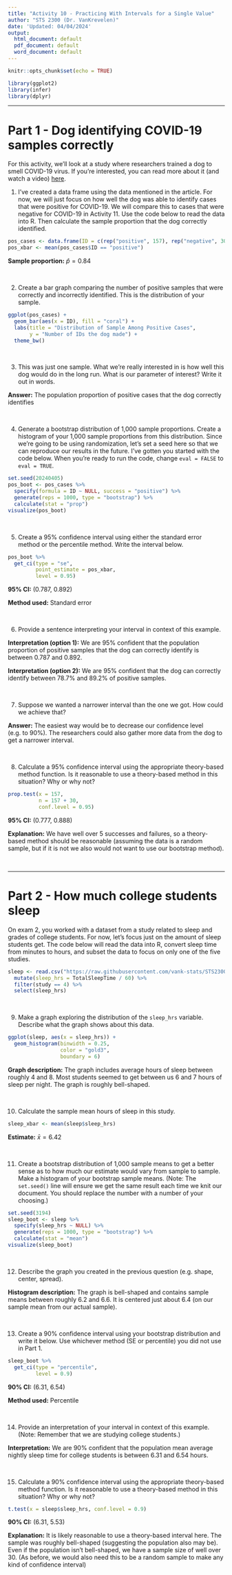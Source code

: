```yaml
---
title: "Activity 10 - Practicing With Intervals for a Single Value"
author: "STS 2300 (Dr. VanKrevelen)"
date: 'Updated: 04/04/2024'
output:
  html_document: default
  pdf_document: default
  word_document: default
---
```


```r
knitr::opts_chunk$set(echo = TRUE)
```

```r
library(ggplot2)
library(infer)
library(dplyr)
```

---


# Part 1 - Dog identifying COVID-19 samples correctly

For this activity, we'll look at a study where researchers trained a dog to smell COVID-19 virus. If you're interested, you can read more about it (and watch a video) [here](https://nerdist.com/article/dogs-sniff-out-covid/).

1. I've created a data frame using the data mentioned in the article. For now, we will just focus on how well the dog was able to identify cases that were positive for COVID-19. We will compare this to cases that were negative for COVID-19 in Activity 11. Use the code below to read the data into R. Then calculate the sample proportion that the dog correctly identified.

```r
pos_cases <- data.frame(ID = c(rep("positive", 157), rep("negative", 30)))
pos_xbar <- mean(pos_cases$ID == "positive")
```

**Sample proportion:** $\hat{p} = 0.84$

<br>


2. Create a bar graph comparing the number of positive samples that were correctly and incorrectly identified. This is the distribution of your sample.

```r
ggplot(pos_cases) +
  geom_bar(aes(x = ID), fill = "coral") +
  labs(title = "Distribution of Sample Among Positive Cases",
       y = "Number of IDs the dog made") +
  theme_bw()
```

<br>


3. This was just one sample. What we're really interested in is how well this dog would do in the long run. What is our parameter of interest? Write it out in words.

**Answer:** The population proportion of positive cases that the dog correctly identifies

<br>


4. Generate a bootstrap distribution of 1,000 sample proportions. Create a histogram of your 1,000 sample proportions from this distribution. Since we're going to be using randomization, let's set a seed here so that we can reproduce our results in the future. I've gotten you started with the code below. When you're ready to run the code, change `eval = FALSE` to `eval = TRUE`.

```r
set.seed(20240405)
pos_boot <- pos_cases %>%
  specify(formula = ID ~ NULL, success = "positive") %>%
  generate(reps = 1000, type = "bootstrap") %>%
  calculate(stat = "prop")
visualize(pos_boot)
```


<br>


5. Create a 95% confidence interval using either the standard error method or the percentile method. Write the interval below.

```r
pos_boot %>%
  get_ci(type = "se",
         point_estimate = pos_xbar,
         level = 0.95)
```

**95% CI:** (0.787, 0.892)

**Method used:** Standard error

<br>


6. Provide a sentence interpreting your interval in context of this example.

**Interpretation (option 1):** We are 95% confident that the population proportion of positive samples that the dog can correctly identify is between 0.787 and 0.892.

**Interpretation (option 2):** We are 95% confident that the dog can correctly identify between 78.7% and 89.2% of positive samples.

<br>


7. Suppose we wanted a narrower interval than the one we got. How could we achieve that?

**Answer:** The easiest way would be to decrease our confidence level (e.g. to 90%). The researchers could also gather more data from the dog to get a narrower interval.

<br>


8. Calculate a 95% confidence interval using the appropriate theory-based method function. Is it reasonable to use a theory-based method in this situation? Why or why not?

```r
prop.test(x = 157,
          n = 157 + 30,
          conf.level = 0.95)
```

**95% CI:** (0.777, 0.888)

**Explanation:** We have well over 5 successes and failures, so a theory-based method should be reasonable (assuming the data is a random sample, but if it is not we also would not want to use our bootstrap method).

<br>


---

# Part 2 - How much college students sleep

On exam 2, you worked with a dataset from a study related to sleep and grades of college students. For now, let's focus just on the amount of sleep students get. The code below will read the data into R, convert sleep time from minutes to hours, and subset the data to focus on only one of the five studies.

```r
sleep <- read.csv("https://raw.githubusercontent.com/vank-stats/STS2300-Spring2024/main/data/sleep_gpa_studies.csv") %>%
  mutate(sleep_hrs = TotalSleepTime / 60) %>%
  filter(study == 4) %>%
  select(sleep_hrs)
```

<br>


9. Make a graph exploring the distribution of the `sleep_hrs` variable. Describe what the graph shows about this data.

```r
ggplot(sleep, aes(x = sleep_hrs)) +
  geom_histogram(binwidth = 0.25,
                 color = "gold3",
                 boundary = 6)
```

**Graph description:** The graph includes average hours of sleep between roughly 4 and 8. Most students seemed to get between us 6 and 7 hours of sleep per night. The graph is roughly bell-shaped.

<br>


10. Calculate the sample mean hours of sleep in this study.

```r
sleep_xbar <- mean(sleep$sleep_hrs)
```

**Estimate:** $\bar{x} = 6.42$

<br>


11. Create a bootstrap distribution of 1,000 sample means to get a better sense as to how much our estimate would vary from sample to sample. Make a histogram of your bootstrap sample means. (Note: The `set.seed()` line will ensure we get the same result each time we knit our document. You should replace the number with a number of your choosing.)

```r
set.seed(3194)
sleep_boot <- sleep %>%
  specify(sleep_hrs ~ NULL) %>%
  generate(reps = 1000, type = "bootstrap") %>%
  calculate(stat = "mean")
visualize(sleep_boot)
```

<br>


12. Describe the graph you created in the previous question (e.g. shape, center, spread).

**Histogram description:** The graph is bell-shaped and contains sample means between roughly 6.2 and 6.6. It is centered just about 6.4 (on our sample mean from our actual sample).

<br>


13. Create a 90% confidence interval using your bootstrap distribution and write it below. Use whichever method (SE or percentile) you did not use in Part 1.

```r
sleep_boot %>%
  get_ci(type = "percentile",
         level = 0.9)
```

**90% CI:** (6.31, 6.54)

**Method used:** Percentile

<br>


14. Provide an interpretation of your interval in context of this example. (Note: Remember that we are studying college students.)

**Interpretation:** We are 90% confident that the population mean average nightly sleep time for college students is between 6.31 and 6.54 hours.

<br>


15. Calculate a 90% confidence interval using the appropriate theory-based method function. Is it reasonable to use a theory-based method in this situation? Why or why not?

```r
t.test(x = sleep$sleep_hrs, conf.level = 0.9)
```

**90% CI:** (6.31, 5.53)

**Explanation:** It is likely reasonable to use a theory-based interval here. The sample was roughly bell-shaped (suggesting the population also may be). Even if the population isn't bell-shaped, we have a sample size of well over 30. (As before, we would also need this to be a random sample to make any kind of confidence interval)

<br>